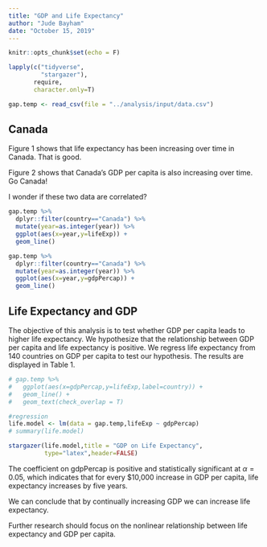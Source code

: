 ---
title: "GDP and Life Expectancy"
author: "Jude Bayham"
date: "October 15, 2019"
---

```{r setup, include=FALSE}
knitr::opts_chunk$set(echo = F)

lapply(c("tidyverse",
         "stargazer"),
       require,
       character.only=T)

gap.temp <- read_csv(file = "../analysis/input/data.csv")


```

## Canada

Figure 1 shows that life expectancy has been increasing over time in Canada.  That is good.  

Figure 2 shows that Canada's GDP per capita is also increasing over time.  Go Canada!  

I wonder if these two data are correlated?

```{r canada_le}
gap.temp %>% 
  dplyr::filter(country=="Canada") %>% 
  mutate(year=as.integer(year)) %>%
  ggplot(aes(x=year,y=lifeExp)) +
  geom_line()
```

```{r canada_gdp}
gap.temp %>% 
  dplyr::filter(country=="Canada") %>% 
  mutate(year=as.integer(year)) %>%
  ggplot(aes(x=year,y=gdpPercap)) +
  geom_line()
```


## Life Expectancy and GDP

The objective of this analysis is to test whether GDP per capita leads to higher life expectancy.  We hypothesize that the relationship between GDP per capita and life expectancy is positive.  We regress life expectancy from 140 countries on GDP per capita to test our hypothesis.  The results are displayed in Table 1.



```{r reg, results='asis'}


# gap.temp %>%
#   ggplot(aes(x=gdpPercap,y=lifeExp,label=country)) +
#   geom_line() +
#   geom_text(check_overlap = T)

#regression
life.model <- lm(data = gap.temp,lifeExp ~ gdpPercap)
# summary(life.model)

stargazer(life.model,title = "GDP on Life Expectancy",
          type="latex",header=FALSE)


```

The coefficient on gdpPercap is positive and statistically significant at $\alpha=0.05$, which indicates that for every $10,000 increase in GDP per capita, life expectancy increases by five years.  

We can conclude that by continually increasing GDP we can increase life expectancy.

Further research should focus on the nonlinear relationship between life expectancy and GDP per capita.
